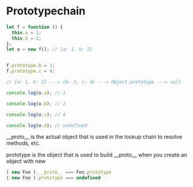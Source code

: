 # Prototypechain

```js
let f = function () {
  this.a = 1;
  this.b = 2;
};
let o = new f(); // {a: 1, b: 2}


f.prototype.b = 3;
f.prototype.c = 4;

// {a: 1, b: 2} ---> {b: 3, c: 4} ---> Object.prototype ---> null

console.log(o.a); // 1

console.log(o.b); // 2

console.log(o.c); // 4

console.log(o.d); // undefined
```

\_\_proto\_\_ is the actual object that is used in the lookup chain to resolve methods, etc.

prototype is the object that is used to build \_\_proto\_\_ when you create an object with new

```js
( new Foo ).__proto__ === Foo.prototype
( new Foo ).prototype === undefined
```

